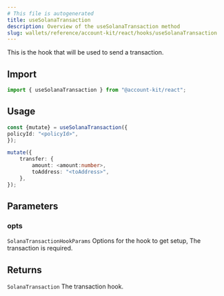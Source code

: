 ```yaml
---
# This file is autogenerated
title: useSolanaTransaction
description: Overview of the useSolanaTransaction method
slug: wallets/reference/account-kit/react/hooks/useSolanaTransaction
---
```


This is the hook that will be used to send a transaction.

## Import

```ts
import { useSolanaTransaction } from "@account-kit/react";
```

## Usage

```ts
const {mutate} = useSolanaTransaction({
policyId: "<policyId>",
});

mutate({
    transfer: {
        amount: <amount:number>,
        toAddress: "<toAddress>",
    },
});
```

## Parameters

### opts

`SolanaTransactionHookParams`
Options for the hook to get setup, The transaction is required.

## Returns

`SolanaTransaction`
The transaction hook.

